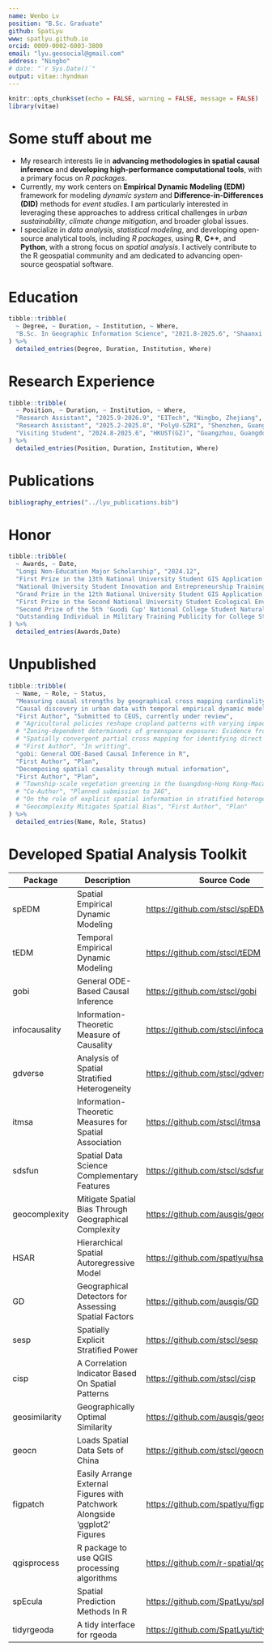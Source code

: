 ```yaml
---
name: Wenbo Lv
position: "B.Sc. Graduate"
github: SpatLyu
www: spatlyu.github.io
orcid: 0009-0002-6003-3800
email: "lyu.geosocial@gmail.com"
address: "Ningbo"
# date: "`r Sys.Date()`"
output: vitae::hyndman
---
```


```r
knitr::opts_chunk$set(echo = FALSE, warning = FALSE, message = FALSE)
library(vitae)
```

# Some stuff about me

-   My research interests lie in **advancing methodologies in spatial causal inference** and **developing high-performance computational tools**, with a primary focus on *R packages*.
-   Currently, my work centers on **Empirical Dynamic Modeling (EDM)** framework for modeling *dynamic system* and **Difference-in-Differences (DID)** methods for *event studies*. I am particularly interested in leveraging these approaches to address critical challenges in *urban sustainability*, *climate change mitigation*, and broader global issues.
-   I specialize in *data analysis*, *statistical modeling*, and developing open-source analytical tools, including *R packages*, using **R**, **C++**, and **Python**, with a strong focus on *spatial analysis*. I actively contribute to the R geospatial community and am dedicated to advancing open-source geospatial software.

# Education

```r
tibble::tribble(
  ~ Degree, ~ Duration, ~ Institution, ~ Where,
  "B.Sc. In Geographic Information Science", "2021.8-2025.6", "Shaanxi Normal University", "Xi'an, Shaanxi",
) %>%
  detailed_entries(Degree, Duration, Institution, Where)
```

# Research Experience

```r
tibble::tribble(
  ~ Position, ~ Duration, ~ Institution, ~ Where,
  "Research Assistant", "2025.9-2026.9", "EITech", "Ningbo, Zhejiang",
  "Research Assistant", "2025.2-2025.8", "PolyU-SZRI", "Shenzhen, Guangdong",
  "Visiting Student", "2024.8-2025.6", "HKUST(GZ)", "Guangzhou, Guangdong",
) %>%
  detailed_entries(Position, Duration, Institution, Where)
```

# Publications

```r
bibliography_entries("../lyu_publications.bib")
```

# Honor

```r
tibble::tribble(
  ~ Awards, ~ Date,
  "Longi Non-Education Major Scholarship", "2024.12",
  "First Prize in the 13th National University Student GIS Application Skills Competition", "2024.11",
  "National University Student Innovation and Entrepreneurship Training Program Qualified Completion", "2024.06",
  "Grand Prize in the 12th National University Student GIS Application Skills Competition", "2023.12",
  "First Prize in the Second National University Student Ecological Environment Management Research Innovation Competition", "2023.11",
  "Second Prize of the 5th 'Guodi Cup' National College Student Natural Resource Science and Technology Competition, China Society of Natural Resources", "2023.12",
  "Outstanding Individual in Military Training Publicity for College Students, Shaanxi Normal University", "2021.10",
) %>%
  detailed_entries(Awards,Date)
```

# Unpublished

```r
tibble::tribble(
  ~ Name, ~ Role, ~ Status,
  "Measuring causal strengths by geographical cross mapping cardinality",      "First Author", "Submitted to IJGIS, currently under review",
  "Causal discovery in urban data with temporal empirical dynamic modeling: The R package tEDM",
  "First Author", "Submitted to CEUS, currently under review",
  # "Agricultural policies reshape cropland patterns with varying impacts - a case of soybeans from Heilongjiang Province", "Third Author", "Submitted to Land Use Policy, currently under review",
  # "Zoning-dependent determinants of greenspace exposure: Evidence from multi-source remote sensing observations in China","Second Author", "Submitted to IEEE Geoscience and Remote Sensing Letter, currently under review",
  # "Spatially convergent partial cross mapping for identifying direct causal influence in cross-sectional data",
  # "First Author", "In writting",
  "gobi: General ODE-Based Causal Inference in R", 
  "First Author", "Plan",
  "Decomposing spatial causality through mutual information", 
  "First Author", "Plan",
  # "Township-scale vegetation greening in the Guangdong-Hong Kong-Macao Greater Bay Area: Pathways, spatiotemporal heterogeneity, causality, and driving mechanisms",
  # "Co-Author", "Planned submission to JAG",
  # "On the role of explicit spatial information in stratified heterogeneity", "First Author", "Plan",
  # "Geocomplexity Mitigates Spatial Bias", "First Author", "Plan"
) %>%
  detailed_entries(Name, Role, Status)
```

<!-- # In research -->

<!-- ```{r} -->

<!-- tribble( -->

<!--   ~ Name, ~ Role, ~ Date, ~ Details, -->

<!--   "Extract Urban Spatial Boundaries in Xi'an City Using Deep Learning", "Leader", "", -->

<!--   "Utilized advanced spatial sampling methods and unsupervised algorithms to automatically generate sample sets. Employed geographically weighted neural networks combined with logistic regression to extract urban spatial boundaries" -->

<!-- ) %>% -->

<!--   detailed_entries(Name, Role, Date, Details) -->

<!-- ``` -->

# Developed Spatial Analysis Toolkit

| Package | Description | Source Code | Language |
|-------------|-------------------|-------------------------------|------------------|
| spEDM | Spatial Empirical Dynamic Modeling | <https://github.com/stscl/spEDM> | C++, R |
| tEDM | Temporal Empirical Dynamic Modeling | <https://github.com/stscl/tEDM> | C++, R |
| gobi | General ODE-Based Causal Inference | <https://github.com/stscl/gobi> | C++, R |
| infocausality | Information-Theoretic Measure of Causality | <https://github.com/stscl/infocausality> | C++, Python, R |
| gdverse | Analysis of Spatial Stratified Heterogeneity | <https://github.com/stscl/gdverse> | R, C++, Python |
| itmsa | Information-Theoretic Measures for Spatial Association | <https://github.com/stscl/itmsa> | C++, R |
| sdsfun | Spatial Data Science Complementary Features | <https://github.com/stscl/sdsfun> | R, C++ |
| geocomplexity | Mitigate Spatial Bias Through Geographical Complexity | <https://github.com/ausgis/geocomplexity> | C++, R, C |
| HSAR | Hierarchical Spatial Autoregressive Model | <https://github.com/spatlyu/hsar> | C++, R |
| GD | Geographical Detectors for Assessing Spatial Factors | <https://github.com/ausgis/GD> | R |
| sesp | Spatially Explicit Stratified Power | <https://github.com/stscl/sesp> | R, C++ |
| cisp | A Correlation Indicator Based On Spatial Patterns | <https://github.com/stscl/cisp> | R |
| geosimilarity | Geographically Optimal Similarity | <https://github.com/ausgis/geosimilarity> | R |
| geocn | Loads Spatial Data Sets of China | <https://github.com/stscl/geocn> | R |
| figpatch | Easily Arrange External Figures with Patchwork Alongside 'ggplot2' Figures | <https://github.com/spatlyu/figpatch> | R |
| qgisprocess | R package to use QGIS processing algorithms | <https://github.com/r-spatial/qgisprocess> | R |
| spEcula | Spatial Prediction Methods In R | <https://github.com/SpatLyu/spEcula> | R |
| tidyrgeoda | A tidy interface for rgeoda | <https://github.com/SpatLyu/tidyrgeoda> | R |

<!-- | Rsagacmd      | A package for linking R with the open-source SAGA-GIS         | <https://github.com/stevenpawley/Rsagacmd> | R              | -->

<!-- | SpatBox       | A Python Library For GeoSpatial Data Propressing and Modeling | <https://github.com/SpatLyu/spatbox>     | Python         | -->

